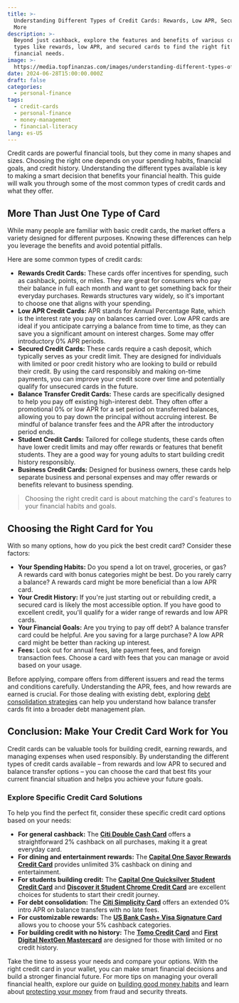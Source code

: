 ```yaml
---
title: >-
  Understanding Different Types of Credit Cards: Rewards, Low APR, Secured, and
  More
description: >-
  Beyond just cashback, explore the features and benefits of various credit card
  types like rewards, low APR, and secured cards to find the right fit for your
  financial needs.
image: >-
  https://media.topfinanzas.com/images/understanding-different-types-of-credit-cards-rewards-low-apr-secured-and-more.webp
date: 2024-06-28T15:00:00.000Z
draft: false
categories:
  - personal-finance
tags:
  - credit-cards
  - personal-finance
  - money-management
  - financial-literacy
lang: es-US
---
```


Credit cards are powerful financial tools, but they come in many shapes and sizes. Choosing the right one depends on your spending habits, financial goals, and credit history. Understanding the different types available is key to making a smart decision that benefits your financial health. This guide will walk you through some of the most common types of credit cards and what they offer.

## More Than Just One Type of Card

While many people are familiar with basic credit cards, the market offers a variety designed for different purposes. Knowing these differences can help you leverage the benefits and avoid potential pitfalls.

Here are some common types of credit cards:

- **Rewards Credit Cards:** These cards offer incentives for spending, such as cashback, points, or miles. They are great for consumers who pay their balance in full each month and want to get something back for their everyday purchases. Rewards structures vary widely, so it's important to choose one that aligns with your spending.
- **Low APR Credit Cards:** APR stands for Annual Percentage Rate, which is the interest rate you pay on balances carried over. Low APR cards are ideal if you anticipate carrying a balance from time to time, as they can save you a significant amount on interest charges. Some may offer introductory 0% APR periods.
- **Secured Credit Cards:** These cards require a cash deposit, which typically serves as your credit limit. They are designed for individuals with limited or poor credit history who are looking to build or rebuild their credit. By using the card responsibly and making on-time payments, you can improve your credit score over time and potentially qualify for unsecured cards in the future.
- **Balance Transfer Credit Cards:** These cards are specifically designed to help you pay off existing high-interest debt. They often offer a promotional 0% or low APR for a set period on transferred balances, allowing you to pay down the principal without accruing interest. Be mindful of balance transfer fees and the APR after the introductory period ends.
- **Student Credit Cards:** Tailored for college students, these cards often have lower credit limits and may offer rewards or features that benefit students. They are a good way for young adults to start building credit history responsibly.
- **Business Credit Cards:** Designed for business owners, these cards help separate business and personal expenses and may offer rewards or benefits relevant to business spending.

> Choosing the right credit card is about matching the card's features to your financial habits and goals.

## Choosing the Right Card for You

With so many options, how do you pick the best credit card? Consider these factors:

- **Your Spending Habits:** Do you spend a lot on travel, groceries, or gas? A rewards card with bonus categories might be best. Do you rarely carry a balance? A rewards card might be more beneficial than a low APR card.
- **Your Credit History:** If you're just starting out or rebuilding credit, a secured card is likely the most accessible option. If you have good to excellent credit, you'll qualify for a wider range of rewards and low APR cards.
- **Your Financial Goals:** Are you trying to pay off debt? A balance transfer card could be helpful. Are you saving for a large purchase? A low APR card might be better than racking up interest.
- **Fees:** Look out for annual fees, late payment fees, and foreign transaction fees. Choose a card with fees that you can manage or avoid based on your usage.

Before applying, compare offers from different issuers and read the terms and conditions carefully. Understanding the APR, fees, and how rewards are earned is crucial. For those dealing with existing debt, exploring [debt consolidation strategies](/finanzas-personales/should-you-consolidate-debt-comparing-balance-transfers-personal-loans-and-helocs) can help you understand how balance transfer cards fit into a broader debt management plan.

## Conclusion: Make Your Credit Card Work for You

Credit cards can be valuable tools for building credit, earning rewards, and managing expenses when used responsibly. By understanding the different types of credit cards available – from rewards and low APR to secured and balance transfer options – you can choose the card that best fits your current financial situation and helps you achieve your future goals.

<AdZone id="us_site_4" />

### Explore Specific Credit Card Solutions

To help you find the perfect fit, consider these specific credit card options based on your needs:

- **For general cashback:** The [**Citi Double Cash Card**](/soluciones-financieras/citi-double-cash-credit-card-benefits-earn-2-cashback-on-every-purchase) offers a straightforward 2% cashback on all purchases, making it a great everyday card.
- **For dining and entertainment rewards:** The [**Capital One Savor Rewards Credit Card**](/soluciones-financieras/beneficios-de-la-tarjeta-de-credito-capital-one-savor-rewards) provides unlimited 3% cashback on dining and entertainment.
- **For students building credit:** The [**Capital One Quicksilver Student Credit Card**](/soluciones-financieras/unlock-the-benefits-of-the-capital-one-quicksilver-student-credit-card) and [**Discover it Student Chrome Credit Card**](/soluciones-financieras/discover-it-student-chrome-credit-card-benefits-smart-rewards-for-students) are excellent choices for students to start their credit journey.
- **For debt consolidation:** The [**Citi Simplicity Card**](/soluciones-financieras/discover-the-benefits-of-the-citi-simplicity-card) offers an extended 0% intro APR on balance transfers with no late fees.
- **For customizable rewards:** The [**US Bank Cash+ Visa Signature Card**](/soluciones-financieras/beneficios-de-la-tarjeta-us-bank-cash-visa-signature-cashback-personalizable) allows you to choose your 5% cashback categories.
- **For building credit with no history:** The [**Tomo Credit Card**](/soluciones-financieras/beneficios-de-la-tarjeta-de-credito-tomo-construye-credito-gana-recompensas-sin-comisiones) and [**First Digital NextGen Mastercard**](/soluciones-financieras/benefits-of-the-first-digital-nextgen-mastercard) are designed for those with limited or no credit history.

Take the time to assess your needs and compare your options. With the right credit card in your wallet, you can make smart financial decisions and build a stronger financial future. For more tips on managing your overall financial health, explore our guide on [building good money habits](/finanzas-personales/building-good-money-habits-consistency-is-key) and learn about [protecting your money](/finanzas-personales/protecting-your-money-an-introduction-to-financial-security) from fraud and security threats.
